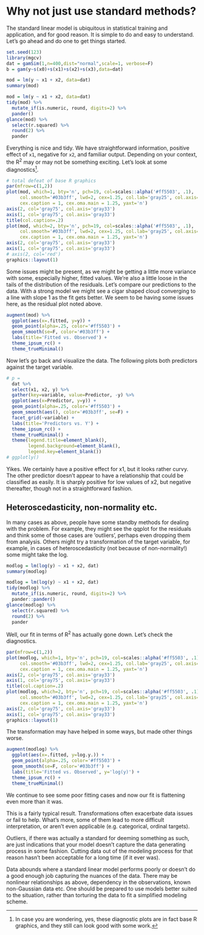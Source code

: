 # Why not just use standard methods?

The standard linear model is ubiquitous in statistical training and application, and for good reason.  It is simple to do and easy to understand. Let's go ahead and do one to get things started.

```r
set.seed(123)
library(mgcv)
dat = gamSim(1,n=400,dist="normal",scale=1, verbose=F)
b = gam(y~s(x0)+s(x1)+s(x2)+s(x3),data=dat)
```

```r
mod = lm(y ~ x1 + x2, data=dat)
summary(mod)
```


```r
mod = lm(y ~ x1 + x2, data=dat)
tidy(mod) %>% 
  mutate_if(is.numeric, round, digits=2) %>% 
  pander()
glance(mod) %>% 
  select(r.squared) %>% 
  round(2) %>% 
  pander
```


Everything is nice and tidy. We have straightforward information, positive effect of `x1`, negative for `x2`, and familiar output.  Depending on your context, the R^2^ may or may not be something exciting. Let's look at some diagnostics[^basergraphics].

```r
# total defeat of base R graphics 
par(mfrow=c(1,2))
plot(mod, which=1, bty='n', pch=19, col=scales::alpha('#ff5503', .1), 
     col.smooth='#03b3ff', lwd=2, cex=1.25, col.lab='gray25', col.axis='gray50', col.sub='gray50',
     cex.caption = 1, cex.oma.main = 1.25, yaxt='n')
axis(2, col='gray75', col.axis='gray33')
axis(1, col='gray75', col.axis='gray33')
title(col.caption=.2)
plot(mod, which=2, bty='n', pch=19, col=scales::alpha('#ff5503', .1), 
     col.smooth='#03b3ff', lwd=2, cex=1.25, col.lab='gray25', col.axis='gray75', col.sub='gray50',
     cex.caption = 1, cex.oma.main = 1.25, yaxt='n')
axis(2, col='gray75', col.axis='gray33')
axis(1, col='gray75', col.axis='gray33')
# axis(2, col='red')
graphics::layout(1)
```

Some issues might be present, as we might be getting a little more variance with some, especially higher, fitted values. We're also a little loose in the tails of the distribution of the residuals.  Let's compare our predictions to the data.  With a strong model we might see a cigar shaped cloud converging to a line with slope 1 as the fit gets better.  We seem to be having some issues here, as the residual plot noted above.


```r
augment(mod) %>% 
  ggplot(aes(x=.fitted, y=y)) +
  geom_point(alpha=.25, color='#ff5503') + 
  geom_smooth(se=F, color='#03b3ff') +
  labs(title='Fitted vs. Observed') +
  theme_ipsum_rc() +
  theme_trueMinimal()
```


Now let's go back and visualize the data.  The following plots both predictors against the target variable.

```r
# p =
  dat %>% 
  select(x1, x2, y) %>% 
  gather(key=variable, value=Predictor, -y) %>% 
  ggplot(aes(x=Predictor, y=y)) +
  geom_point(alpha=.25, color='#ff5503') + 
  geom_smooth(aes(), color='#03b3ff', se=F) +
  facet_grid(~variable) + 
  labs(title='Predictors vs. Y') +
  theme_ipsum_rc() +
  theme_trueMinimal() +
  theme(legend.title=element_blank(),
        legend.background=element_blank(),
        legend.key=element_blank())
# ggplotly()

```

Yikes. We certainly have a positive effect for x1, but it looks rather curvy.  The other predictor doesn't appear to have a relationship that could be classified as easily. It is sharply positive for low values of x2, but negative thereafter, though not in a straightforward fashion.

## Heteroscedasticity, non-normality etc.

In many cases as above, people have some standby methods for dealing with the problem.  For example, they might see the qqplot for the residuals and think some of those cases are 'outliers', perhaps even dropping them from analysis.  Others might try a transformation of the target variable, for example, in cases of heteroscedasticity (not because of non-normality!) some might take the log.


```r
modlog = lm(log(y) ~ x1 + x2, dat)
summary(modlog)
```
```r
modlog = lm(log(y) ~ x1 + x2, dat)
tidy(modlog) %>% 
  mutate_if(is.numeric, round, digits=2) %>% 
  pander::pander()
glance(modlog) %>% 
  select(r.squared) %>% 
  round(2) %>% 
  pander
```

Well, our fit in terms of R^2^ has actually gone down. Let's check the diagnostics.

```r
par(mfrow=c(1,2))
plot(modlog, which=1, bty='n', pch=19, col=scales::alpha('#ff5503', .1), 
     col.smooth='#03b3ff', lwd=2, cex=1.25, col.lab='gray25', col.axis='gray50', col.sub='gray50',
     cex.caption = 1, cex.oma.main = 1.25, yaxt='n')
axis(2, col='gray75', col.axis='gray33')
axis(1, col='gray75', col.axis='gray33')
title(col.caption=.2)
plot(modlog, which=2, bty='n', pch=19, col=scales::alpha('#ff5503', .1), 
     col.smooth='#03b3ff', lwd=2, cex=1.25, col.lab='gray25', col.axis='gray75', col.sub='gray50',
     cex.caption = 1, cex.oma.main = 1.25, yaxt='n')
axis(2, col='gray75', col.axis='gray33')
axis(1, col='gray75', col.axis='gray33')
graphics::layout(1)
```

The transformation may have helped in some ways, but made other things worse.


```r
augment(modlog) %>% 
  ggplot(aes(x=.fitted, y=log.y.)) +
  geom_point(alpha=.25, color='#ff5503') + 
  geom_smooth(se=F, color='#03b3ff') +
  labs(title='Fitted vs. Observed', y='log(y)') +
  theme_ipsum_rc() +
  theme_trueMinimal()
```

We continue to see some poor fitting cases and now our fit is flattening even more than it was. 


This is a fairly typical result.  Transformations often exacerbate data issues or fail to help. What's more, some of them lead to more difficult interpretation, or aren't even applicable (e.g. categorical, ordinal targets).  

Outliers, if there was actually a standard for deeming something as such, are just indications that your model doesn't capture the data generating process in some fashion.  Cutting data out of the modeling process for that reason hasn't been acceptable for a long time (if it ever was).

Data abounds where a standard linear model performs poorly or doesn't do a good enough job capturing the nuances of the data. There may be nonlinear relationships as above, dependency in the observations, known non-Gaussian data etc.  One should be prepared to use models better suited to the situation, rather than torturing the data to fit a simplified modeling scheme.


[^basergraphics]: In case you are wondering, yes, these diagnostic plots are in fact base R graphics, and they still can look good with some work.
